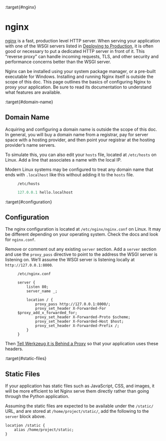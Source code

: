 :target{#nginx}

# nginx

[nginx](https://nginx.org/) is a fast, production level HTTP server. When serving your
application with one of the WSGI servers listed in [Deploying to Production](index.mdx), it is
often good or necessary to put a dedicated HTTP server in front of it.
This “reverse proxy” can handle incoming requests, TLS, and other
security and performance concerns better than the WSGI server.

Nginx can be installed using your system package manager, or a pre-built
executable for Windows. Installing and running Nginx itself is outside
the scope of this doc. This page outlines the basics of configuring
Nginx to proxy your application. Be sure to read its documentation to
understand what features are available.

:target{#domain-name}

## Domain Name

Acquiring and configuring a domain name is outside the scope of this
doc. In general, you will buy a domain name from a registrar, pay for
server space with a hosting provider, and then point your registrar
at the hosting provider’s name servers.

To simulate this, you can also edit your <code>hosts</code> file, located at
<code>/etc/hosts</code> on Linux. Add a line that associates a name with the
local IP.

Modern Linux systems may be configured to treat any domain name that
ends with <code>.localhost</code> like this without adding it to the <code>hosts</code>
file.

<figure id="id2">
  <figcaption>
    <code>/etc/hosts</code>
  </figcaption>

  ```python
  127.0.0.1 hello.localhost
  ```
</figure>

:target{#configuration}

## Configuration

The nginx configuration is located at <code>/etc/nginx/nginx.conf</code> on
Linux. It may be different depending on your operating system. Check the
docs and look for <code>nginx.conf</code>.

Remove or comment out any existing <code>server</code> section. Add a <code>server</code>
section and use the <code>proxy\_pass</code> directive to point to the address the
WSGI server is listening on. We’ll assume the WSGI server is listening
locally at <code>http\://127.0.0.1:8000</code>.

<figure id="id3">
  <figcaption>
    <code>/etc/nginx.conf</code>
  </figcaption>

  ```nginx
  server {
      listen 80;
      server_name _;

      location / {
          proxy_pass http://127.0.0.1:8000/;
          proxy_set_header X-Forwarded-For $proxy_add_x_forwarded_for;
          proxy_set_header X-Forwarded-Proto $scheme;
          proxy_set_header X-Forwarded-Host $host;
          proxy_set_header X-Forwarded-Prefix /;
      }
  }
  ```
</figure>

Then [Tell Werkzeug it is Behind a Proxy](proxy_fix.mdx) so that your application uses these headers.

:target{#static-files}

## Static Files

If your application has static files such as JavaScript, CSS, and
images, it will be more efficient to let Nginx serve them directly
rather than going through the Python application.

Assuming the static files are expected to be available under the
<code>/static/</code> URL, and are stored at <code>/home/project/static/</code>, add the
following to the <code>server</code> block above.

```nginx
location /static {
    alias /home/project/static;
}
```
